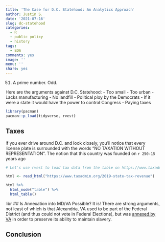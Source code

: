 ```yaml
---
title: 'The Case for D.C. Statehood: An Analytics Approach'
author: Justin S.
date: '2021-07-16'
slug: dc-statehood
categories:
  - R
  - public policy
  - history
tags:
  - EDA
comments: yes
image: ''
menu: ''
share: yes
---
```


51. A prime number. Odd. 

Here are the arguments against D.C. Statehood:
  - Too small
  - Too urban
  - Lacks manufacturing
  - No landfill
  - Political ploy by the Democrats
  - If it were a state it would have the power to control Congress
  - Paying taxes

```r
library(pacman)
pacman::p_load(tidyverse, rvest)
```

## Taxes
If you ever drive around D.C. and look closely, you'll notice that every license plate is surrounded with the words "NO TAXATION WITHOUT REPRESENTATION". The notion that this country was founded on `r 250-15` years ago

```r
# Let's use rvest to load tax data from the table on https://www.taxadmin.org/2019-state-tax-revenue

html <- read_html("https://www.taxadmin.org/2019-state-tax-revenue")

html %>% 
  html_node("table") %>% 
  html_table()
```
libr
## Is Annexation into MD/VA Possible?
It is! There are strong arguments, not least of which is that Alexandria, VA used to be part of the Federal District (and thus could not vote in Federal Elections), but was [annexed by VA](http://www.compromise-of-1850.org/banning-slave-trade-in-washington-dc/) in order to preserve its ability to maintain slavery.

## Conclusion
